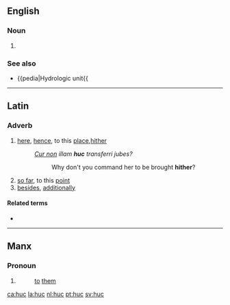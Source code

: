 ==English==

===Noun===
{{en-noun}}

# {{acronym of|hydrologic unit code}} 

===See also===
* {{pedia|Hydrologic unit{{

----

==Latin==

===Adverb===
{{la-adv|hūc||-}}

# [[here]], [[hence]], to this [[place]],[[hither]]
#: ''[[cur non|Cur non]] illam '''huc''' transferri jubes?''
#:: Why don't you command her to be brought '''hither'''?
# [[so far]], to this [[point]]
# [[besides]], [[additionally]]

====Related terms====
* {{l|la|hic|hīc}}

----

==Manx==

===Pronoun===
{{infl|gv|prepositional pronoun|emphatic form|hucsyn}}

# {{form of|3rd person plural|hug|lang=Manx}}
#: [[to]] [[them]]

[[ca:huc]]
[[la:huc]]
[[nl:huc]]
[[pt:huc]]
[[sv:huc]]